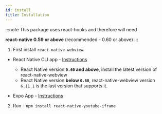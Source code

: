 ```yaml
---
id: install
title: Installation
---
```


:::note
This package uses react-hooks and therefore will need

**react-native 0.59 or above**
(recommended - 0.60 or above)
:::

1. First install `react-native-webview`.

- React Native CLI app - [Instructions](https://github.com/react-native-community/react-native-webview/blob/master/docs/Getting-Started.md)

  - React Native version **`0.60` and above**, install the latest version of react-native-webview
  - React Native version **below `0.60`**, react-native-webview version `6.11.1` is the last version that supports it.

- Expo App - [Instructions](https://docs.expo.io/versions/latest/sdk/webview/)

2. Run - `npm install react-native-youtube-iframe`
